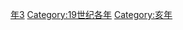 {{Catnav|頁面分類|历史|歷史時代|年|19世纪各年}}
{{Commons category|1863}}

[[Category:1860年代|年3]]
[[Category:19世纪各年|Category:19世纪各年]]
[[Category:亥年|Category:亥年]]